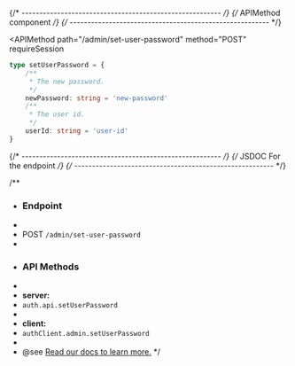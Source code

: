 {/* -------------------------------------------------------- */}
{/*                   APIMethod component                    */}
{/* -------------------------------------------------------- */}

<APIMethod
  path="/admin/set-user-password"
  method="POST"
  requireSession
>
```ts
type setUserPassword = {
    /**
     * The new password. 
     */
    newPassword: string = 'new-password'
    /**
     * The user id. 
     */
    userId: string = 'user-id'
}
```
</APIMethod>

{/* -------------------------------------------------------- */}
{/*                JSDOC For the endpoint                    */}
{/* -------------------------------------------------------- */}

/**
 * ### Endpoint
 * 
 * POST `/admin/set-user-password`
 * 
 * ### API Methods
 * 
 * **server:**
 * `auth.api.setUserPassword`
 * 
 * **client:**
 * `authClient.admin.setUserPassword`
 * 
 * @see [Read our docs to learn more.](https://better-auth.com/docs/plugins/admin#api-method-admin-set-user-password)
 */